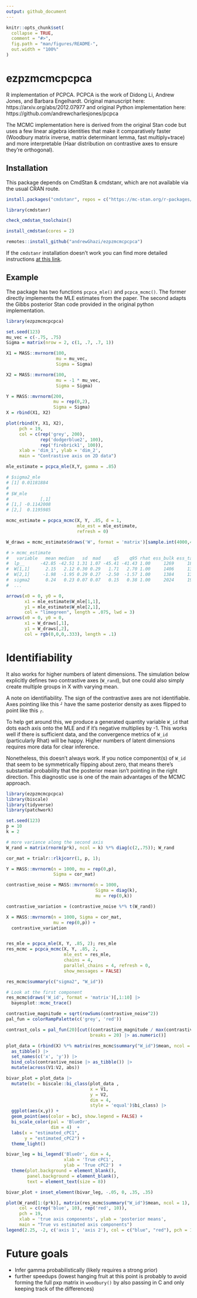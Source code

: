 ```yaml
---
output: github_document
---
```


<!-- README.md is generated from README.Rmd. Please edit that file -->

```r
knitr::opts_chunk$set(
  collapse = TRUE,
  comment = "#>",
  fig.path = "man/figures/README-",
  out.width = "100%"
)
```

# ezpzmcmcpcpca

R implementation of PCPCA. PCPCA is the work of Didong Li, Andrew Jones, and Barbara Engelhardt. Original manuscript here: https://arxiv.org/abs/2012.07977 and original Python implementation here: https://github.com/andrewcharlesjones/pcpca

The MCMC implementation here is derived from the original Stan code but uses a few linear algebra identities  that make it comparatively faster (Woodbury matrix inverse, matrix determinant lemma, fast multiply+trace) and more interpretable (Haar distribution on contrastive axes to ensure they're orthogonal).

<!-- badges: start -->
<!-- badges: end -->

## Installation

This package depends on CmdStan & cmdstanr, which are not available via the usual CRAN route. 

```r
install.packages("cmdstanr", repos = c("https://mc-stan.org/r-packages/", getOption("repos")))

library(cmdstanr)

check_cmdstan_toolchain()

install_cmdstan(cores = 2)

remotes::install_github("andrewGhazi/ezpzmcmcpcpca")
```

If the `cmdstanr` installation doesn't work you can find more detailed instructions [at this link](https://mc-stan.org/cmdstanr/). 

## Example

The package has two functions `pcpca_mle()` and `pcpca_mcmc()`. The former directly implements the MLE estimates from the paper. The second adapts the Gibbs posterior Stan code provided in the original python implementation. 

```r
library(ezpzmcmcpcpca)

set.seed(123)
mu_vec = c(-.75, .75)
Sigma = matrix(nrow = 2, c(1, .7, .7, 1))

X1 = MASS::mvrnorm(100, 
                   mu = mu_vec,
                   Sigma = Sigma)

X2 = MASS::mvrnorm(100, 
                   mu = -1 * mu_vec,
                   Sigma = Sigma)

Y = MASS::mvrnorm(200, 
                  mu = rep(0,2),
                  Sigma = Sigma)
X = rbind(X1, X2)

plot(rbind(Y, X1, X2),
     pch = 19, 
     col = c(rep('grey', 200), 
             rep('dodgerblue2', 100), 
             rep('firebrick1', 100)),
     xlab = 'dim_1', ylab = 'dim_2',
     main = "Contrastive axis on 2D data")

mle_estimate = pcpca_mle(X,Y, gamma = .85)

# $sigma2_mle
# [1] 0.01181884
# 
# $W_mle
#            [,1]
# [1,] -0.1142008
# [2,]  0.1195985

mcmc_estimate = pcpca_mcmc(X, Y, .85, d = 1,
                           mle_est = mle_estimate, 
                           refresh = 0)

W_draws = mcmc_estimate$draws('W', format = 'matrix')[sample.int(4000,40),]

# > mcmc_estimate
#   variable   mean median   sd  mad     q5    q95 rhat ess_bulk ess_tail
#  lp__      -42.85 -42.51 1.31 1.07 -45.41 -41.43 1.00     1269     1860
#  W[1,1]      2.15   2.12 0.30 0.29   1.71   2.70 1.00     1406     1312
#  W[2,1]     -1.98  -1.95 0.29 0.27  -2.50  -1.57 1.00     1384     1329
#  sigma2      0.24   0.23 0.07 0.07   0.15   0.38 1.00     2024     1901
#  ...

arrows(x0 = 0, y0 = 0,
       x1 = mle_estimate$W_mle[1,1],
       y1 = mle_estimate$W_mle[2,1], 
       col = "limegreen", length = .075, lwd = 3)
arrows(x0 = 0, y0 = 0,
       x1 = W_draws[,1],
       y1 = W_draws[,2], 
       col = rgb(0,0,0,.333), length = .1)
```


# Identifiability 

It also works for higher numbers of latent dimensions. The simulation below explicitly defines two contrastive axes (`W_rand`), but one could also simply create multiple groups in X with varying mean. 

A note on identifiability. The sign of the contrastive axes are not identifiable. Axes pointing like this `┘` have the same posterior density as axes flipped to point like this `┌`. 

To help get around this, we produce a generated quantity variable `W_id` that dots each axis onto the MLE and if it's negative multiplies by -1. This works well if there is sufficient data, and the convergence metrics of `W_id` (particularly Rhat) will be happy. Higher numbers of latent dimensions requires more data for clear inference. 

Nonetheless, this doesn't always work. If you notice component(s) of `W_id` that seem to be symmetrically flipping about zero, that means there's substantial probability that the posterior mean isn't pointing in the right direction. This diagnostic use is one of the main advantages of the MCMC approach. 

```r
library(ezpzmcmcpcpca)
library(biscale)
library(tidyverse)
library(patchwork)

set.seed(123)
p = 10
k = 2

# more variance along the second axis
W_rand = matrix(rnorm(p*k), ncol = k) %*% diag(c(2,.75)); W_rand

cor_mat = trialr::rlkjcorr(1, p, 1);

Y = MASS::mvrnorm(n = 1000, mu = rep(0,p),
                  Sigma = cor_mat)

contrastive_noise = MASS::mvrnorm(n = 1000,
                                  Sigma = diag(k),
                                  mu = rep(0,k))

contrastive_variation = (contrastive_noise %*% t(W_rand))

X = MASS::mvrnorm(n = 1000, Sigma = cor_mat,
                  mu = rep(0,p)) +
  contrastive_variation


res_mle = pcpca_mle(X, Y, .85, 2); res_mle
res_mcmc = pcpca_mcmc(X, Y, .85, 2, 
                      mle_est = res_mle,
                      chains = 4,
                      parallel_chains = 4, refresh = 0,
                      show_messages = FALSE)

res_mcmc$summary(c("sigma2", "W_id"))

# Look at the first component
res_mcmc$draws('W_id', format = 'matrix')[,1:10] |>
  bayesplot::mcmc_trace() 

contrastive_magnitude = sqrt(rowSums(contrastive_noise^2))
pal_fun = colorRampPalette(c('grey', 'red'))

contrast_cols = pal_fun(20)[cut((contrastive_magnitude / max(contrastive_magnitude)),
                                breaks = 20) |> as.numeric()]

plot_data = (rbind(X) %*% matrix(res_mcmc$summary("W_id")$mean, ncol = 2)) |> 
  as_tibble() |>
  set_names(c('x', 'y')) |> 
  bind_cols(contrastive_noise |> as_tibble()) |> 
  mutate(across(V1:V2, abs))

bivar_plot = plot_data |>
  mutate(bc = biscale::bi_class(plot_data ,
                                x = V1,
                                y = V2,
                                dim = 4, 
                                style = 'equal')$bi_class) |> 
  ggplot(aes(x,y)) +
  geom_point(aes(color = bc), show.legend = FALSE) + 
  bi_scale_color(pal = 'BlueOr', 
                 dim = 4)  +
  labs(x = "estimated_cPC1",
       y = "estimated_cPC2") + 
  theme_light()

bivar_leg = bi_legend('BlueOr', dim = 4,
                      xlab = 'True cPC1', 
                      ylab = 'True cPC2')  + 
  theme(plot.background = element_blank(), 
        panel.background = element_blank(),
        text = element_text(size = 8))

bivar_plot + inset_element(bivar_leg, -.05, 0, .35, .35)

plot(W_rand[1:(p*k)], matrix(res_mcmc$summary("W_id")$mean, ncol = 1), 
     col = c(rep('blue', 10), rep('red', 10)),
     pch = 19, 
     xlab = 'true axis components', ylab = 'posterior means', 
     main = "True vs estimated axis components")
legend(2.25, -2, c('axis 1', 'axis 2'), col = c("blue", "red"), pch = 19)
```

# Future goals

* Infer gamma probabilistically (likely requires a strong prior)
* further speedups (lowest hanging fruit at this point is probably to avoid forming the full pxp matrix in `woodbury()` by also passing in C and only keeping track of the differences)

